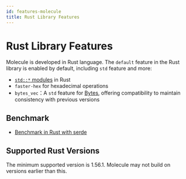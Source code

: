 ```yaml
---
id: features-molecule
title: Rust Library Features
---
```



# Rust Library Features

Molecule is developed in Rust language. The `default` feature in the Rust library is enabled by default, including `std` feature and more:

- [`std::*` modules](https://doc.rust-lang.org/std/) in Rust
- `faster-hex` for hexadecimal operations
- `bytes_vec`：A `std` feature for [Bytes](https://github.com/tokio-rs/bytes), offering compatibility to maintain consistency with previous versions

## Benchmark

- [Benchmark in Rust with serde](https://github.com/nervosnetwork/serde_bench)

## Supported Rust Versions

The minimum supported version is 1.56.1. Molecule may not build on versions earlier than this.
